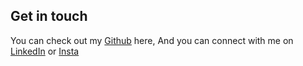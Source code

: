 ## Get in touch
You can check out my  [Github](https://www.github.com/pratham82) here, And you can connect with me on [LinkedIn](https://www.linkedin.com/public-profile/settings?trk=d_flagship3_profile_self_view_public_profile&lipi=urn%3Ali%3Apage%3Ad_flagship3_profile_self_edit_contact_info%3B3nlzKVKoS%2F2Bv5Soq%2FbQ%2Fg%3D%3D) or [Insta](https://www.instagram.com/pratham82.exe/)